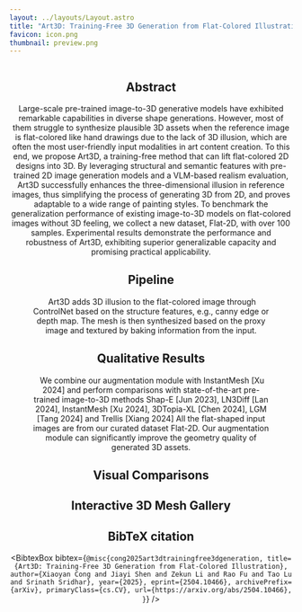 ```yaml
---
layout: ../layouts/Layout.astro
title: "Art3D: Training-Free 3D Generation from Flat-Colored Illustration" 
favicon: icon.png
thumbnail: preview.png
---
```











<Header
  title={frontmatter.title}
  authors={[
    {
      name: "Xiaoyan Cong",
      url: "https://oliver-cong02.github.io/",
      //institution: "Brown University",
      notes: ["*"],
    },
    {
      name: "Jiayi Shen",
      url:"https://www.linkedin.com/in/jiayi-shen-414ab11b7/",
      //institution: "Brown University",
      notes: ["*"],
    },
    {
      name: "Zekun Li",
      url: "https://kunkun0w0.github.io/",
      //institution: "Brown University",
    },
    {
      name: "Rao Fu",
      url: "https://freddierao.github.io/",
      //institution: "Brown University",
    },
    {
      name: "Tao Lu",
      url: "https://inspirelt.github.io/",
      //institution: "Brown University",
    },
    {
      name: "Srinath Sridhar",
      url: "https://cs.brown.edu/people/ssrinath/",
      //institution: "Brown University",
    },
  ]}
  course={{ name: "Course Project of CSCI 1430 Computer Vision", url: "https://browncsci1430.github.io/#home-content" }}
  school="Brown University"
  notes={[
    {
      symbol: "*",
      text: "Equal Contribution",
    },
    //{
    //  symbol: "†",
    //  text: "author note two",
    //},
  ]}
  links={[
    {
      name: "Paper",
      url: "https://arxiv.org/pdf/2504.10466",
      icon: "ri:file-pdf-2-fill",
    },
    {
      name: "Code (Coming Soon)",
      url: "",
      icon: "ri:github-fill",
    },
    {
      name: "arXiv",
      url: "https://arxiv.org/abs/2504.10466",
      icon: "academicons:arxiv",
    },
    {
      name: "Dataset (Coming Soon)",
      url: "",
      icon: "ri:download-cloud-fill",
      //icon: "ri:folder-zip-fill",
    },
    {
      name: "Data Gallery",
      url: "/gallery",
      icon: "ri:gallery-line",
    },
  ]}
  />

<Figure>
  <Image
    slot="figure"
    source={teaser}
    altText="Diagram"
    class="max-w-full"
  />
  <span slot="caption"></span>
</Figure>

<HighlightedSection>

## Abstract

Large-scale pre-trained image-to-3D generative models have exhibited remarkable capabilities in diverse shape generations. 
However, most of them struggle to synthesize plausible 3D assets when the reference image is flat-colored like hand drawings 
due to the lack of 3D illusion, which are often the most user-friendly input modalities in art content creation. To this end, 
we propose Art3D, a training-free method that can lift flat-colored 2D designs into 3D. By leveraging structural and semantic 
features with pre- trained 2D image generation models and a VLM-based realism evaluation, Art3D successfully enhances the 
three-dimensional illusion in reference images, thus simplifying the process of generating 3D from 2D, and proves adaptable to 
a wide range of painting styles. To benchmark the generalization performance of existing image-to-3D models on flat-colored 
images without 3D feeling, we collect a new dataset, Flat-2D, with over 100 samples. Experimental results demonstrate the 
performance and robustness of Art3D, exhibiting superior generalizable capacity and promising practical applicability.




## Pipeline
<Figure>
  <Image slot="figure" source={pipeline} altText="Diagram of the transformer deep learning architecture." />
  <span slot="caption">Art3D adds 3D illusion to the flat-colored image through ControlNet based on the structure features, e.g., canny
edge or depth map. The mesh is then synthesized based on the proxy image and textured by baking information from the input.</span>
</Figure>



## Qualitative Results
<Figure>
  <Image slot="figure" source={results} altText="..." />
  <span slot="caption">We combine our augmentation module with InstantMesh [Xu 2024] and perform comparisons with state-of-the-art pre-trained image-to-3D methods Shap-E [Jun 2023], LN3Diff [Lan 2024], InstantMesh [Xu 2024], 3DTopia-XL [Chen 2024], LGM [Tang 2024] and Trellis [Xiang 2024] All the flat-shaped input images are from our curated dataset Flat-2D. Our augmentation module can significantly improve the geometry quality of generated 3D assets.</span>
</Figure>


## Visual Comparisons

<div style={{ 
  display: 'grid', 
  gridTemplateColumns: 'repeat(3, 1fr)', 
  gap: '1.5rem', 
  placeItems: 'center'
}}>

  <Figure>
    <ImageComparison slot="figure" client:load imageUrlOne={p_trellis.src} imageUrlTwo={p_ours.src} altTextOne="Trellis [Xiang 2024]" altTextTwo="Ours" />
  </Figure>

  <Figure>
    <ImageComparison slot="figure" client:load imageUrlOne={dog_lgm.src} imageUrlTwo={dog_ours.src} altTextOne="LGM [Tang 2024]" altTextTwo="Ours" />
  </Figure>

  <Figure>
    <ImageComparison slot="figure" client:load imageUrlOne={fox_instantmesh.src} imageUrlTwo={fox_ours.src} altTextOne="InstantMesh [Xu 2024]" altTextTwo="Ours" />
  </Figure>

  <Figure>
    <ImageComparison slot="figure" client:load imageUrlOne={man_3dtopia.src} imageUrlTwo={man_ours.src} altTextOne="3DTopia-XL [Chen 2024]" altTextTwo="Ours" />
  </Figure>

  <Figure>
    <ImageComparison slot="figure" client:load imageUrlOne={boy_ln3diff.src} imageUrlTwo={boy_ours.src} altTextOne="LN3Diff [Lan 2024]" altTextTwo="Ours" />
  </Figure>

   <Figure>
    <ImageComparison slot="figure" client:load imageUrlOne={r_shape.src} imageUrlTwo={r_ours.src} altTextOne="Shap-E [Jun 2023]" altTextTwo="Ours" />
  </Figure>

</div>

## Interactive 3D Mesh Gallery


<section class="grid grid-cols-7 grid-rows-4 gap-16 py-6">
  <MeshViewer src="/mesh/bird.glb" />
  <MeshViewer src="/mesh/bird2.glb" />
  <MeshViewer src="/mesh/sheep.glb" />
  <MeshViewer src="/mesh/raccoon.glb" />
  <MeshViewer src="/mesh/fly.glb" />
  <MeshViewer src="/mesh/reddit.glb" />
  <MeshViewer src="/mesh/elephant.glb" />
  
  <MeshViewer src="/mesh/taco.glb" />
  <MeshViewer src="/mesh/mad.glb" />
  <MeshViewer src="/mesh/person2.glb" />
  <MeshViewer src="/mesh/fox.glb" />
  <MeshViewer src="/mesh/pig.glb" />
  <MeshViewer src="/mesh/taco2.glb" />
  <MeshViewer src="/mesh/person3.glb" />
  
  <MeshViewer src="/mesh/cat.glb" />
  <MeshViewer src="/mesh/pinkbear.glb" />
  <MeshViewer src="/mesh/boy2.glb" />
  <MeshViewer src="/mesh/person4.glb" />
  <MeshViewer src="/mesh/person7.glb" />
  <MeshViewer src="/mesh/person6.glb" />
  <MeshViewer src="/mesh/axolotl.glb" />

  <MeshViewer src="/mesh/man.glb" />
  <MeshViewer src="/mesh/person9.glb" />
  <MeshViewer src="/mesh/person8.glb" />
  <MeshViewer src="/mesh/boysunglass.glb" />
  <MeshViewer src="/mesh/boy.glb" />
  <MeshViewer src="/mesh/person.glb" />
  <MeshViewer src="/mesh/cone.glb" />
  
</section>






## BibTeX citation

  <BibtexBox bibtex={`@misc{cong2025art3dtrainingfree3dgeneration,
      title={Art3D: Training-Free 3D Generation from Flat-Colored Illustration}, 
      author={Xiaoyan Cong and Jiayi Shen and Zekun Li and Rao Fu and Tao Lu and Srinath Sridhar},
      year={2025},
      eprint={2504.10466},
      archivePrefix={arXiv},
      primaryClass={cs.CV},
      url={https://arxiv.org/abs/2504.10466}, 
}`} />


</HighlightedSection>
